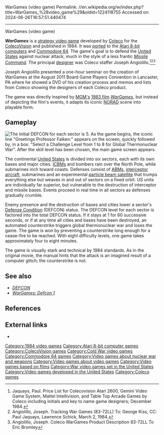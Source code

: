 WarGames (video game)
Permalink: //en.wikipedia.org/w/index.php?title=WarGames_%28video_game%29&oldid=1224118755
Accessed on: 2024-06-26T16:57:51.440474



------
WarGames (video game)
{{Infobox video game
| collapsible = 
| state = 
| italic title = 
| title = Wargames
| image = War games tv.JPG
| alt = 
| caption = Flyer for the ColecoVision version
| developer = [[Coleco]]
| publisher = Coleco
| series = 
| engine = 
| platforms = [[Colecovision]], [[Atari 8-bit]], [[Commodore 64]]
| released = May 1984 (North America)
| genre = Strategy
| modes = 
}}
{{about||the 1998 shooter game|WarGames: Defcon 1|the 2012 real-time strategy game|Wargame: European Escalation|other uses|War Games (disambiguation)}}

'''''WarGames''''' is a [[strategy video game]] developed by [[Coleco]] for the [[ColecoVision]] and published in 1984. It was [[porting|ported]] to the 
[[Atari 8-bit computers]] and [[Commodore 64]]. The game's goal is to defend the [[United States]] against nuclear attack, much in the style of a less frantic ''[[Missile Command]]''. The principal [[game designer|designer]] was Coleco staffer Joseph Angiolillo.<ref name="Jaquays Price List">Jaquays, Paul. Price List for Colecovision Atari 2600, Gemini Video Game System, Mattel Intellivision, and Table Top Arcade Games by Coleco including initials and key to name game designers; December 1984.</ref><ref name="Tracking WarGames Coleco Memorandum March 2, 1984">Angiolillo, Joseph. Tracking War Games (83-72LL) To: George Kiss, CC: Paul Jaquays, Lawrence Schick, March 2, 1984.</ref><ref name="Colecovision WarGames Product Description 83=72ll">Angiolillo, Joseph. Coleco WarGames Product Description 83-72LL To Eric Bromley</ref>

Joseph Angiolillo presented a one-hour seminar on the creation of WarGames at the August 2011 Board Game Players Convention in Lancaster, PA where he showed a DVD of his creation process and memos and lists from Coleco showing the designers of each Coleco product.

The game was directly inspired by [[Metro-Goldwyn-Mayer|MGM's]] [[1983 in film|1983 film]] ''[[WarGames]]'', but instead of depicting the film's events, it adapts its iconic [[North American Aerospace Defense Command|NORAD]] scene into playable form.

== Gameplay ==
[[Image:Wargames.gif|frame|right|The initial [[Defense Readiness Condition|DEFCON]] for each sector is 5.]]
As the game begins, the iconic line "Greetings Professor Falken:" appears on the screen, quickly followed by, in a box: "Select a Challenge Level from 1 to 8 for Global Thermonuclear War". After the skill level has been chosen, the main game screen appears.

The continental [[United States]] is divided into six sectors, each with its own bases and major cities. [[Intercontinental ballistic missile|ICBM]]s and bombers rain over the North Pole, while submarines inch toward coasts. Defenses consist of [[Anti-ballistic missile|ABM]]s, [[interceptor aircraft]], submarines and an experimental [[Strategic Defense Initiative|particle beam satellite]] that trumps everything else but weaves in and out of sectors on a fixed orbit. US units are individually far superior, but vulnerable to the destruction of interceptor and missile bases. Events proceed in real time in all sectors as defenses gradually crumble.

Enemy presence and the destruction of bases and cities lower a sector's [[Defense Condition]] (DEFCON) status. The DEFCON level for each sector is factored into the total DEFCON status. If it stays at 1 for 60 successive seconds, or if at any time all cities and bases have been destroyed, an automated counterstrike triggers global thermonuclear war and loses the game. The game is won by preventing a counterstrike long enough for a cease-fire to be reached. With eight difficulty levels, one game takes approximately four to eight minutes.

The game is visually stark and technical by 1984 standards. As in the original movie, the manual hints that the attack is an imagined result of a computer glitch; the counterstrike is not.

== See also ==
* ''[[DEFCON (video game)|DEFCON]]''
* ''[[WarGames: Defcon 1]]''

== References ==
{{Reflist}}

== External links ==
* {{moby game|id=/wargames-|name=''WarGames''}}

{{War Games}}

[[Category:1984 video games]]
[[Category:Atari 8-bit computer games]]
[[Category:ColecoVision games]]
[[Category:Cold War video games]]
[[Category:Commodore 64 games]]
[[Category:Video games about nuclear war and weapons]]
[[Category:Video games about video games]]
[[Category:Video games based on films]]
[[Category:War video games set in the United States]]
[[Category:Video games developed in the United States]]
[[Category:Coleco games]]